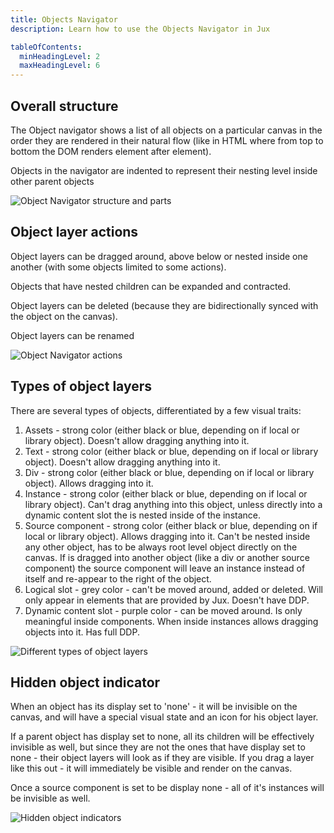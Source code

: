 ```yaml
---
title: Objects Navigator
description: Learn how to use the Objects Navigator in Jux

tableOfContents:
  minHeadingLevel: 2
  maxHeadingLevel: 6
---
```


## Overall structure

The Object navigator shows a list of all objects on a particular canvas in the order they are rendered in their natural flow (like in HTML where from top to bottom the DOM renders element after element). 

Objects in the navigator are indented to represent their nesting level inside other parent objects

<Image src={parts} alt="Object Navigator structure and parts" />

## Object layer actions

Object layers can be dragged around, above below or nested inside one another (with some objects limited to some actions). 

Objects that have nested children can be expanded and contracted.

Object layers can be deleted (because they are bidirectionally synced with the object on the canvas).

Object layers can be renamed

<Image src={actions} alt="Object Navigator actions" />

## Types of object layers

There are several types of objects, differentiated by a few visual traits:

1. Assets - strong color (either black or blue, depending on if local or library object). Doesn't allow dragging anything into it.
2. Text - strong color (either black or blue, depending on if local or library object). Doesn't allow dragging anything into it.
3. Div - strong color (either black or blue, depending on if local or library object). Allows dragging into it.
4. Instance - strong color (either black or blue, depending on if local or library object). Can't drag anything into this object, unless directly into a dynamic content slot the is nested inside of the instance.
5. Source component - strong color (either black or blue, depending on if local or library object). Allows dragging into it. Can't be nested inside any other object, has to be always root level object directly on the canvas. If is dragged into another object (like a div or another source component) the source component will leave an instance instead of itself and re-appear to the right of the object. 
6. Logical slot - grey color - can't be moved around, added or deleted. Will only appear in elements that are provided by Jux. Doesn't have DDP.
7. Dynamic content slot - purple color - can be moved around. Is only meaningful inside components. When inside instances allows dragging objects into it. Has full DDP.
    
<Image src={layerTypes} alt="Different types of object layers" />

## Hidden object indicator

When an object has its display set to 'none' - it will be invisible on the canvas, and will have a special visual state and an icon for his object layer.

If a parent object has display set to none, all its children will be effectively invisible as well, but since they are not the ones that have display set to none - their object layers will look as if they are visible. If you drag a layer like this out - it will immediately be visible and render on the canvas.

Once a source component is set to be display none - all of it's instances will be invisible as well.

<Image src={hidden} alt="Hidden object indicators" /> 